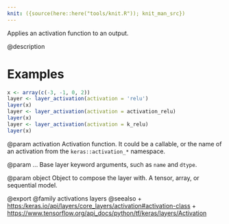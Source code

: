```yaml
---
knit: ({source(here::here("tools/knit.R")); knit_man_src})
---
```

Applies an activation function to an output.

@description

# Examples
```r
x <- array(c(-3, -1, 0, 2))
layer <- layer_activation(activation = 'relu')
layer(x)
layer <- layer_activation(activation = activation_relu)
layer(x)
layer <- layer_activation(activation = k_relu)
layer(x)
```

@param activation
Activation function. It could be a callable, or the name of
an activation from the `keras::activation_*` namespace.

@param ...
Base layer keyword arguments, such as `name` and `dtype`.

@param object
Object to compose the layer with. A tensor, array, or sequential model.

@export
@family activations layers
@seealso
+ <https:/keras.io/api/layers/core_layers/activation#activation-class>
+ <https://www.tensorflow.org/api_docs/python/tf/keras/layers/Activation>
